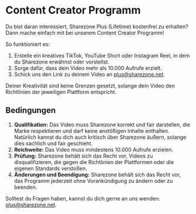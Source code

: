 # Content Creator Programm

Du bist daran interessiert, Sharezone Plus (Lifetime) kostenfrei zu erhalten?
Dann mache einfach mit bei unserem Content Creator Programm!

So funktioniert es:
1. Erstelle ein kreatives TikTok, YouTube Short oder Instagram Reel, in dem du
   Sharezone erwähnst oder vorstellst.
2. Sorge dafür, dass dein Video mehr als 10.000 Aufrufe erzielt.
3. Schick uns den Link zu deinem Video an [plus@sharezone.net](mailto:plus@sharezone.net).

Deiner Kreativität sind keine Grenzen gesetzt, solange dein Video den
Richtlinien der jeweiligen Plattform entspricht.

## Bedingungen

1. **Qualifikation:** Das Video muss Sharezone korrekt und fair darstellen, die
   Marke respektieren und darf keine anstößigen Inhalte enthalten. Natürlich
   kannst du dich auch kritisch über Sharezone äußern, solange dies sachlich und
   fair geschieht.
2. **Reichweite:** Das Video muss mindestens 10.000 Aufrufe erzielen.
3. **Prüfung:** Sharezone behält sich das Recht vor, Videos zu disqualifizieren, die
   gegen die Richtlinien der Plattformen oder die eigenen Standards verstoßen.
4. **Änderungen und Beendigung:** Sharezone behält sich das Recht vor, das Programm
   jederzeit ohne Vorankündigung zu ändern oder zu beenden.

Solltest du Fragen haben, kannst du dich gerne an uns wenden:
[plus@sharezone.net](mailto:plus@sharezone.net).